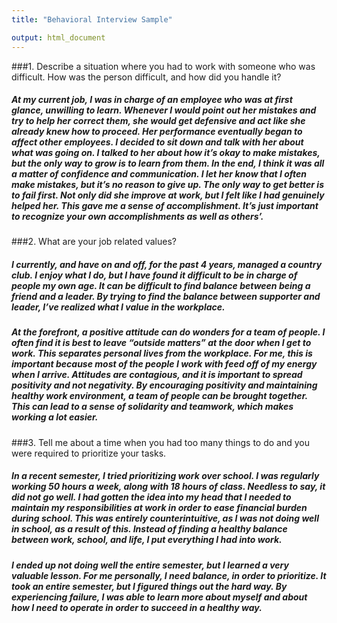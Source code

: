 ```yaml
---
title: "Behavioral Interview Sample"

output: html_document
---
```



###1.    Describe a situation where you had to work with someone who was difficult.  How was the person difficult, and how did you handle it?

#####  At my current job, I was in charge of an employee who was at first glance, unwilling to learn. Whenever I would point out her mistakes and try to help her correct them, she would get defensive and act like she already knew how to proceed. Her performance eventually began to affect other employees. I decided to sit down and talk with her about what was going on. I talked to her about how it’s okay to make mistakes, but the only way to grow is to learn from them. In the end, I think it was all a matter of confidence and communication. I let her know that I often make mistakes, but it’s no reason to give up. The only way to get better is to fail first. Not only did she improve at work, but I felt like I had genuinely helped her. This gave me a sense of accomplishment. It's just important to recognize your own accomplishments as well as others'. 
	

###2.     What are your job related values?

#####	I currently, and have on and off, for the past 4 years, managed a country club. I enjoy what I do, but I have found it difficult to be in charge of people my own age. It can be difficult to find balance between being a friend and a leader. By trying to find the balance between supporter and leader, I’ve realized what I value in the workplace. 
#####	At the forefront, a positive attitude can do wonders for a team of people. I often find it is best to leave "outside matters" at the door when I get to work. This separates personal lives from the workplace. For me, this is important because most of the people I work with feed off of my energy when I arrive. Attitudes are contagious, and it is important to spread positivity and not negativity. By encouraging positivity and maintaining healthy work environment, a team of people can be brought together. This can lead to a sense of solidarity and teamwork, which makes working a lot easier.



###3.                    Tell me about a time when you had too many things to do and you were required to prioritize your tasks.

##### In a recent semester, I tried prioritizing work over school. I was regularly working 50 hours a week, along with 18 hours of class. Needless to say, it did not go well. I had gotten the idea into my head that I needed to maintain my responsibilities at work in order to ease financial burden during school. This was entirely counterintuitive, as I was not doing well in school, as a result of this. Instead of finding a healthy balance between work, school, and life, I put everything I had into work. 
##### I ended up not doing well the entire semester, but I learned a very valuable lesson. For me personally, I need balance, in order to prioritize. It took an entire semester, but I figured things out the hard way. By experiencing failure, I was able to learn more about myself and about how I need to operate in order to succeed in a healthy way. 
